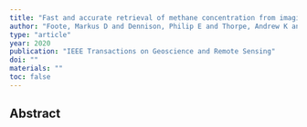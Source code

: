 ```yaml
---
title: "Fast and accurate retrieval of methane concentration from imaging spectrometer data using sparsity prior"
author: "Foote, Markus D and Dennison, Philip E and Thorpe, Andrew K and Thompson, David R and Jongaramrungruang, Siraput and Frankenberg, Christian and Joshi, Sarang C"
type: "article"
year: 2020
publication: "IEEE Transactions on Geoscience and Remote Sensing"
doi: ""
materials: ""
toc: false
---
```


## Abstract

